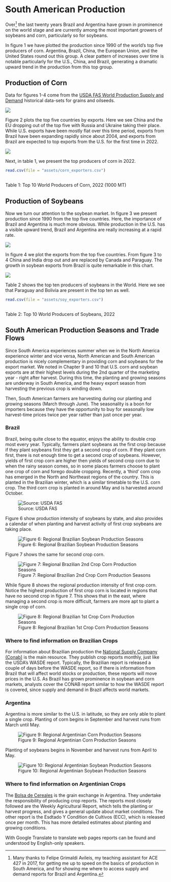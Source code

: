 # South American Production

Over[^24-a-south-american-production-1] the last twenty years Brazil and Argentina have grown in prominence on the world stage and are currently among the most important growers of soybeans and corn, particularly so for soybeans.

[^24-a-south-american-production-1]: Many thanks to Felipe Grimaldi Avileis, my teaching assistant for ACE 427 in 2017, for getting me up to speed on the basics of production in South America, and for showing me where to access supply and demand reports for Brazil and Argentina.

In figure 1 we have plotted the production since 1990 of the world's top five producers of corn. Argentina, Brazil, China, the European Union, and the United States round out this group. A clear pattern of increases over time is notable particularly for the U.S., China, and Brazil, generating a dramatic upward trend in the production from this top group.

## Production of Corn

Data for figures 1-4 come from the [USDA FAS World Production Supply and Demand](https://apps.fas.usda.gov/psdonline/app/index.html#/app/downloads) historical data-sets for grains and oilseeds.

![](assets/SouthAmericanProduction_TopProdCorn.png)

Figure 2 plots the top five countries by exports. Here we see China and the EU dropping out of the top five with Russia and Ukraine taking their place. While U.S. exports have been mostly flat over this time period, exports from Brazil have been expanding rapidly since about 2004, and exports from Brazil are expected to top exports from the U.S. for the first time in 2022.

![](assets/SouthAmericanProduction_TopExporterCorn.png)

Next, in table 1, we present the top producers of corn in 2022.

```r

read.csv(file = "assets/corn_exporters.csv") 
 
```

Table 1: Top 10 World Producers of Corn, 2022 (1000 MT)

## Production of Soybeans

Now we turn our attention to the soybean market. In figure 3 we present production since 1990 from the top five countries. Here, the importance of Brazil and Argentina is much more obvious. While production in the U.S. has a visible upward trend, Brazil and Argentina are really increasing at a rapid rate.

![](assets/SouthAmericanProd_TopProdSoy.png)

In figure 4 we plot the exports from the top five countries. From figure 3 to 4 China and India drop out and are replaced by Canada and Paraguay. The growth in soybean exports from Brazil is quite remarkable in this chart.

![](assets/SouthAmericanProd_TopExporterSoy.png)

Table 2 shows the top ten producers of soybeans in the World. Here we see that Paraguay and Bolivia are present in the top ten as well.

```r

read.csv(file = "assets/soy_exporters.csv") 
 
```

Table 2: Top 10 World Producers of Soybeans, 2022

## South American Production Seasons and Trade Flows

Since South America experiences summer when we in the North America experience winter and vice versa, North American and South American production is nicely complementary in providing corn and soybeans for the export market. We noted in Chapter 9 and 10 that U.S. corn and soybean exports are at their highest levels during the 2nd quarter of the marketing year - right after harvest. During this time, the planting and growing seasons are underway in South America, and the heavy export season from harvesting the previous crop is winding down.

Then, South American farmers are harvesting during our planting and growing seasons (March through June). The seasonality is a boon for importers because they have the opportunity to buy for seasonally low harvest-time prices twice per year rather than just once per year.

### Brazil

Brazil, being quite close to the equator, enjoys the ability to double crop most every year. Typically, farmers plant soybeans as the first crop because if they plant soybeans first they get a second crop of corn. If they plant corn first, there is not enough time to get a second crop of soybeans. However, yields of first crop corn are higher then yields of second crop corn due to when the rainy season comes, so in some places farmers choose to plant one crop of corn and forego double cropping. Recently, a 'third' corn crop has emerged in the North and Northeast regions of the country. This is planted in the Brazilian winter, which is a similar timetable to the U.S. corn crop. The third corn crop is planted in around May and is harvested around October.

![Source: USDA FAS](assets/Brazilcalendar.png)

Figure 6 show production intensity of soybeans by state, and also provides a calendar of when planting and harvest activity of first crop soybeans are taking place.

![Figure 6: Regional Brazilian Soybean Production Seasons](assets/Brazil_Soybean.png)

Figure 7 shows the same for second crop corn.

![Figure 7: Regional Brazilian 2nd Crop Corn Production Seasons](assets/Brazil_SecondSeason_Corn.png)

While figure 8 shows the regional production intensity of first crop corn. Notice the highest production of first crop corn is located in regions that have no second crop in figure 7. This shows that in the east, where managing a second crop is more difficult, farmers are more apt to plant a single crop of corn.

![Figure 8: Regional Brazilian 1st Crop Corn Production Seasons](assets/Brazil_FirstSeason_Corn.png)

### Where to find information on Brazilian Crops

For information about Brazilian production the [National Supply Company (Conab)](http://www.conab.gov.br/index.php) is the main resource. They publish crop reports monthly, just like the USDA's WASDE report. Typically, the Brazilian report is released a couple of days before the WASDE report, so if there is information from Brazil that will affect world stocks or production, these reports will move prices in the U.S. As Brazil has grown prominence in soybean and corn markets, analysts cover the CONAB report similar to how the WASDE report is covered, since supply and demand in Brazil affects world markets.

### Argentina

Argentina is more similar to the U.S. in latitude, so they are only able to plant a single crop. Planting of corn begins in September and harvest runs from March until May.

![Figure 9: Regional Argentinian Corn Production Seasons](assets/Argentina_Departments_Corn.png)

Planting of soybeans begins in November and harvest runs from April to May.

![Figure 10: Regional Argentinian Soybean Production Seasons](assets/Argentina_Departments_Soybean.png)

### Where to find information on Argentinian Crops

The [Bolsa de Cereales](https://www.bolsadecereales.com/) is the grain exchange in Argentina. They undertake the responsibility of producing crop reports. The reports most closely followed are the Weekly Agricultural Report, which tells the planting or harvest progress, and gives a general update about market conditions. The other report is the Esdtado Y Condition de Cultivos (ECC), which is released once per month. This has more detailed estimates about planting and growing conditions.

With Google Translate to translate web pages reports can be found and understood by English-only speakers.
